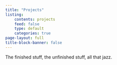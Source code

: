 ```yaml
---
title: "Projects"
listing:
    contents: projects
    feed: false
    type: default
    categories: true
page-layout: full
title-block-banner: false
---
```


The finished stuff, the unfinished stuff, all that jazz.